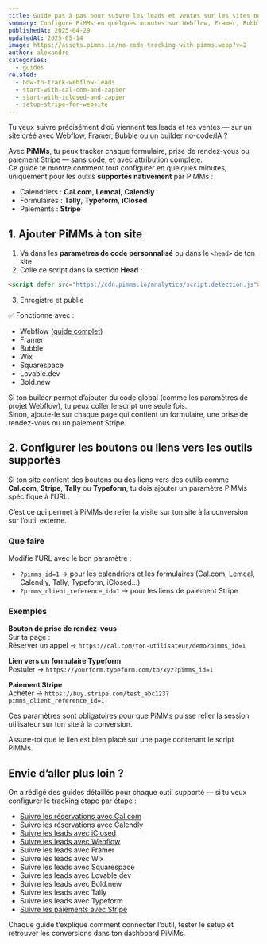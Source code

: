 ```yaml
---
title: Guide pas à pas pour suivre les leads et ventes sur les sites no-code, IA et vibe coding
summary: Configure PiMMs en quelques minutes sur Webflow, Framer, Bubble ou tout autre site IA ou no-code — et suis chaque formulaire, prise de rendez-vous ou paiement Stripe avec attribution complète.
publishedAt: 2025-04-29
updatedAt: 2025-05-14
image: https://assets.pimms.io/no-code-tracking-with-pimms.webp?v=2
author: alexandre
categories:
  - guides
related:
  - how-to-track-webflow-leads
  - start-with-cal-com-and-zapier
  - start-with-iclosed-and-zapier
  - setup-stripe-for-website
---
```


Tu veux suivre précisément d’où viennent tes leads et tes ventes — sur un site créé avec Webflow, Framer, Bubble ou un builder no-code/IA ?

Avec **PiMMs**, tu peux tracker chaque formulaire, prise de rendez-vous ou paiement Stripe — sans code, et avec attribution complète.  
Ce guide te montre comment tout configurer en quelques minutes, uniquement pour les outils **supportés nativement** par PiMMs :

- Calendriers : **Cal.com**, **Lemcal**, **Calendly**
- Formulaires : **Tally**, **Typeform**, **iClosed**
- Paiements : **Stripe**

## 1. Ajouter PiMMs à ton site

1. Va dans les **paramètres de code personnalisé** ou dans le `<head>` de ton site  
2. Colle ce script dans la section **Head** :

```html
<script defer src="https://cdn.pimms.io/analytics/script.detection.js"></script>
```

3. Enregistre et publie

✅ Fonctionne avec :
- Webflow ([guide complet](/blog/how-to-track-webflow-leads))
- Framer
- Bubble
- Wix
- Squarespace
- Lovable.dev
- Bold.new

Si ton builder permet d’ajouter du code global (comme les paramètres de projet Webflow), tu peux coller le script une seule fois.  
Sinon, ajoute-le sur chaque page qui contient un formulaire, une prise de rendez-vous ou un paiement Stripe.

## 2. Configurer les boutons ou liens vers les outils supportés

Si ton site contient des boutons ou des liens vers des outils comme **Cal.com**, **Stripe**, **Tally** ou **Typeform**, tu dois ajouter un paramètre PiMMs spécifique à l’URL.

C’est ce qui permet à PiMMs de relier la visite sur ton site à la conversion sur l’outil externe.

### Que faire

Modifie l’URL avec le bon paramètre :

- `?pimms_id=1` → pour les calendriers et les formulaires (Cal.com, Lemcal, Calendly, Tally, Typeform, iClosed…)
- `?pimms_client_reference_id=1` → pour les liens de paiement Stripe

### Exemples

**Bouton de prise de rendez-vous**  
Sur ta page :  
Réserver un appel → `https://cal.com/ton-utilisateur/demo?pimms_id=1`

**Lien vers un formulaire Typeform**  
Postuler → `https://yourform.typeform.com/to/xyz?pimms_id=1`

**Paiement Stripe**  
Acheter → `https://buy.stripe.com/test_abc123?pimms_client_reference_id=1`

Ces paramètres sont obligatoires pour que PiMMs puisse relier la session utilisateur sur ton site à la conversion.

Assure-toi que le lien est bien placé sur une page contenant le script PiMMs.

## Envie d’aller plus loin ?

On a rédigé des guides détaillés pour chaque outil supporté — si tu veux configurer le tracking étape par étape :

- [Suivre les réservations avec Cal.com](/blog/start-with-cal-com-and-zapier)
- Suivre les réservations avec Calendly
- [Suivre les leads avec iClosed](/blog/start-with-iclosed-and-zapier)
- [Suivre les leads avec Webflow](/blog/how-to-track-webflow-leads)
- Suivre les leads avec Framer
- Suivre les leads avec Wix
- Suivre les leads avec Squarespace
- Suivre les leads avec Lovable.dev
- Suivre les leads avec Bold.new
- Suivre les leads avec Tally
- Suivre les leads avec Typeform
- [Suivre les paiements avec Stripe](/blog/setup-stripe-for-website)

Chaque guide t’explique comment connecter l’outil, tester le setup et retrouver les conversions dans ton dashboard PiMMs.
